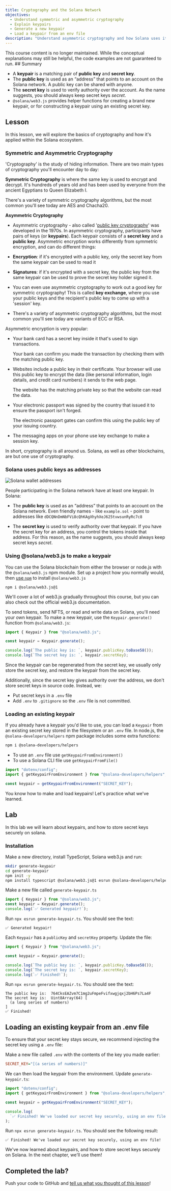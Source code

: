 ```yaml
---
title: Cryptography and the Solana Network
objectives:
  - Understand symmetric and asymmetric cryptography
  - Explain keypairs
  - Generate a new keypair
  - Load a keypair from an env file
description: "Understand asymmetric cryptography and how Solana uses it."
---
```

<Callout type="warn">
  This course content is no longer maintained. While the conceptual explanations
  may still be helpful, the code examples are not guaranteed to run.
</Callout> 
## Summary

- A **keypair** is a matching pair of **public key** and **secret key**.
- The **public key** is used as an “address” that points to an account on the
  Solana network. A public key can be shared with anyone.
- The **secret key** is used to verify authority over the account. As the name
  suggests, you should always keep secret keys _secret_.
- `@solana/web3.js` provides helper functions for creating a brand new keypair,
  or for constructing a keypair using an existing secret key.

## Lesson

In this lesson, we will explore the basics of cryptography and how it's applied
within the Solana ecosystem.

### Symmetric and Asymmetric Cryptography

'Cryptography' is the study of hiding information. There are two main types of
cryptography you'll encounter day to day:

**Symmetric Cryptography** is where the same key is used to encrypt and decrypt.
It's hundreds of years old and has been used by everyone from the ancient
Egyptians to Queen Elizabeth I.

There's a variety of symmetric cryptography algorithms, but the most common
you'll see today are AES and Chacha20.

**Asymmetric Cryptography**

- Asymmetric cryptography - also called
  '[public key cryptography](https://en.wikipedia.org/wiki/Public-key_cryptography)'
  was developed in the 1970s. In asymmetric cryptography, participants have
  pairs of keys (or **keypairs**). Each keypair consists of a **secret key** and
  a **public key**. Asymmetric encryption works differently from symmetric
  encryption, and can do different things:

- **Encryption**: if it's encrypted with a public key, only the secret key from
  the same keypair can be used to read it
- **Signatures**: if it's encrypted with a secret key, the public key from the
  same keypair can be used to prove the secret key holder signed it.
- You can even use asymmetric cryptography to work out a good key for symmetric
  cryptography! This is called **key exchange**, where you use your public keys
  and the recipient's public key to come up with a 'session' key.
- There's a variety of asymmetric cryptography algorithms, but the most common
  you'll see today are variants of ECC or RSA.

Asymmetric encryption is very popular:

- Your bank card has a secret key inside it that's used to sign transactions.

  Your bank can confirm you made the transaction by checking them with the
  matching public key.

- Websites include a public key in their certificate. Your browser will use this
  public key to encrypt the data (like personal information, login details, and
  credit card numbers) it sends to the web page.

  The website has the matching private key so that the website can read the
  data.

- Your electronic passport was signed by the country that issued it to ensure
  the passport isn't forged.

  The electronic passport gates can confirm this using the public key of your
  issuing country.

- The messaging apps on your phone use key exchange to make a session key.

In short, cryptography is all around us. Solana, as well as other blockchains,
are but one use of cryptography.

### Solana uses public keys as addresses

![Solana wallet addresses](/assets/courses/unboxed/wallet-addresses.svg)

People participating in the Solana network have at least one keypair. In Solana:

- The **public key** is used as an “address” that points to an account on the
  Solana network. Even friendly names - like `example.sol` - point to addresses
  like `dDCQNnDmNbFVi8cQhKAgXhyhXeJ625tvwsunRyRc7c8`

- The **secret key** is used to verify authority over that keypair. If you have
  the secret key for an address, you control the tokens inside that address. For
  this reason, as the name suggests, you should always keep secret keys
  _secret_.

### Using @solana/web3.js to make a keypair

You can use the Solana blockchain from either the browser or node.js with the
`@solana/web3.js` npm module. Set up a project how you normally would, then
[use `npm`](https://nodesource.com/blog/an-absolute-beginners-guide-to-using-npm/)
to install `@solana/web3.js`

```shell
npm i @solana/web3.js@1
```

We'll cover a lot of web3.js gradually throughout this course, but you can also
check out the official web3.js documentation.

To send tokens, send NFTS, or read and write data on Solana, you'll need your own
keypair. To make a new keypair, use the `Keypair.generate()` function from
`@solana/web3.js`:

```typescript
import { Keypair } from "@solana/web3.js";

const keypair = Keypair.generate();

console.log(`The public key is: `, keypair.publicKey.toBase58());
console.log(`The secret key is: `, keypair.secretKey);
```

<Callout type="warn" title="Do not include secret keys in your source code">

Since the keypair can be regenerated from the secret key, we usually only store
the secret key, and restore the keypair from the secret key.

Additionally, since the secret key gives authority over the address, we don't
store secret keys in source code. Instead, we:

- Put secret keys in a `.env` file
- Add `.env` to `.gitignore` so the `.env` file is not committed.

</Callout>

### Loading an existing keypair

If you already have a keypair you'd like to use, you can load a `Keypair` from
an existing secret key stored in the filesystem or an `.env` file. In node.js,
the `@solana-developers/helpers` npm package includes some extra functions:

```bash
npm i @solana-developers/helpers
```

- To use an `.env` file use `getKeypairFromEnvironment()`
- To use a Solana CLI file use `getKeypairFromFile()`

```typescript
import "dotenv/config";
import { getKeypairFromEnvironment } from "@solana-developers/helpers";

const keypair = getKeypairFromEnvironment("SECRET_KEY");
```

You know how to make and load keypairs! Let's practice what we've learned.

## Lab

In this lab we will learn about keypairs, and how to store secret keys securely
on solana.

### Installation

Make a new directory, install TypeScript, Solana web3.js and run:

```bash
mkdir generate-keypair
cd generate-keypair
npm init -y
npm install typescript @solana/web3.js@1 esrun @solana-developers/helpers@2
```

Make a new file called `generate-keypair.ts`

```typescript
import { Keypair } from "@solana/web3.js";
const keypair = Keypair.generate();
console.log(`✅ Generated keypair!`);
```

Run `npx esrun generate-keypair.ts`. You should see the text:

```
✅ Generated keypair!
```

Each `Keypair` has a `publicKey` and `secretKey` property. Update the file:

```typescript
import { Keypair } from "@solana/web3.js";

const keypair = Keypair.generate();

console.log(`The public key is: `, keypair.publicKey.toBase58());
console.log(`The secret key is: `, keypair.secretKey);
console.log(`✅ Finished!`);
```

Run `npx esrun generate-keypair.ts`. You should see the text:

```
The public key is:  764CksEAZvm7C1mg2uFmpeFvifxwgjqxj2bH6Ps7La4F
The secret key is:  Uint8Array(64) [
  (a long series of numbers)
]
✅ Finished!
```

## Loading an existing keypair from an .env file

To ensure that your secret key stays secure, we recommend injecting the secret
key using a `.env` file:

Make a new file called `.env` with the contents of the key you made earlier:

```ini
SECRET_KEY="[(a series of numbers)]"
```

We can then load the keypair from the environment. Update `generate-keypair.ts`:

```typescript
import "dotenv/config";
import { getKeypairFromEnvironment } from "@solana-developers/helpers";

const keypair = getKeypairFromEnvironment("SECRET_KEY");

console.log(
  `✅ Finished! We've loaded our secret key securely, using an env file!`,
);
```

Run `npx esrun generate-keypair.ts`. You should see the following result:

```text
✅ Finished! We've loaded our secret key securely, using an env file!
```

We've now learned about keypairs, and how to store secret keys securely on
Solana. In the next chapter, we'll use them!

<Callout type="info">

## Completed the lab?

Push your code to GitHub and
[tell us what you thought of this lesson](https://form.typeform.com/to/IPH0UGz7#answers-lesson=ee06a213-5d74-4954-846e-cba883bc6db1)!

</Callout>
